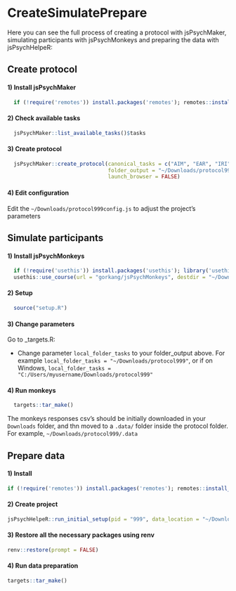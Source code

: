 # CreateSimulatePrepare {#CreateSimulatePrepare}


Here you can see the full process of creating a protocol with jsPsychMaker, simulating participants with jsPsychMonkeys and preparing the data with jsPsychHelpeR:


## Create protocol


#### 1) Install jsPsychMaker {.unnumbered}
  
```r
  if (!require('remotes')) install.packages('remotes'); remotes::install_github("gorkang/jsPsychMaker")
```


#### 2) Check available tasks {.unnumbered}
  
```r
  jsPsychMaker::list_available_tasks()$tasks
```
  

#### 3) Create protocol {.unnumbered}

```r

  jsPsychMaker::create_protocol(canonical_tasks = c("AIM", "EAR", "IRI"),
                                folder_output = "~/Downloads/protocol999", 
                                launch_browser = FALSE)

```

#### 4) Edit configuration {.unnumbered}
  
Edit the `~/Downloads/protocol999config.js` to adjust the project's parameters
  
  
  
  

## Simulate participants

#### 1) Install jsPsychMonkeys {.unnumbered}
  
```r
  if (!require('usethis')) install.packages('usethis'); library('usethis')
  usethis::use_course(url = "gorkang/jsPsychMonkeys", destdir = "~/Downloads/")
```

#### 2) Setup {.unnumbered}
  
```r
  source("setup.R")
```

#### 3) Change parameters {.unnumbered}

Go to _targets.R: 

-   Change parameter `local_folder_tasks` to your folder_output above. For example `local_folder_tasks = "~/Downloads/protocol999"`, or if on Windows, `local_folder_tasks = "C:/Users/myusername/Downloads/protocol999"`

#### 4) Run monkeys {.unnumbered}
```r
  targets::tar_make()
```

The monkeys responses csv's should be initially downloaded in your `Downloads` folder, and thn moved to a `.data/` folder inside the protocol folder. For example, `~/Downloads/protocol999/.data`



## Prepare data 


#### 1) Install {.unnumbered}
  
```r
if (!require('remotes')) install.packages('remotes'); remotes::install_github("gorkang/jsPsychHelpeR")
```

#### 2) Create project {.unnumbered}
  
```r
jsPsychHelpeR::run_initial_setup(pid = "999", data_location = "~/Downloads/protocol999/data", dont_ask = TRUE)
```

#### 3) Restore all the necessary packages using renv {.unnumbered}
  
```r
renv::restore(prompt = FALSE)
```

#### 4) Run data preparation {.unnumbered}
  
```r
targets::tar_make()
```

